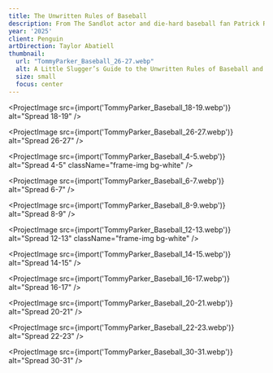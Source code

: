```yaml
---
title: The Unwritten Rules of Baseball
description: From The Sandlot actor and die-hard baseball fan Patrick Renna comes practical advice full of wit and humor about baseball (and life) – complete with a customizable dedication page for a very special slugger.
year: '2025'
client: Penguin
artDirection: Taylor Abatiell
thumbnail:
  url: "TommyParker_Baseball_26-27.webp"
  alt: A Little Slugger’s Guide to the Unwritten Rules of Baseball and Life
  size: small
  focus: center
---
```


<ProjectImage
  src={import('TommyParker_Baseball_18-19.webp')}
  alt="Spread 18-19"
/>

<ProjectImage
  src={import('TommyParker_Baseball_26-27.webp')}
  alt="Spread 26-27"
/>

<ProjectImage
  src={import('TommyParker_Baseball_4-5.webp')}
  alt="Spread 4-5"
  className="frame-img bg-white"
/>

<ProjectImage
  src={import('TommyParker_Baseball_6-7.webp')}
  alt="Spread 6-7"
/>

<ProjectImage
  src={import('TommyParker_Baseball_8-9.webp')}
  alt="Spread 8-9"
/>

<ProjectImage
  src={import('TommyParker_Baseball_12-13.webp')}
  alt="Spread 12-13"
  className="frame-img bg-white"
/>

<ProjectImage
  src={import('TommyParker_Baseball_14-15.webp')}
  alt="Spread 14-15"
/>

<ProjectImage
  src={import('TommyParker_Baseball_16-17.webp')}
  alt="Spread 16-17"
/>

<ProjectImage
  src={import('TommyParker_Baseball_20-21.webp')}
  alt="Spread 20-21"
/>

<ProjectImage
  src={import('TommyParker_Baseball_22-23.webp')}
  alt="Spread 22-23"
/>

<ProjectImage
  src={import('TommyParker_Baseball_30-31.webp')}
  alt="Spread 30-31"
/>